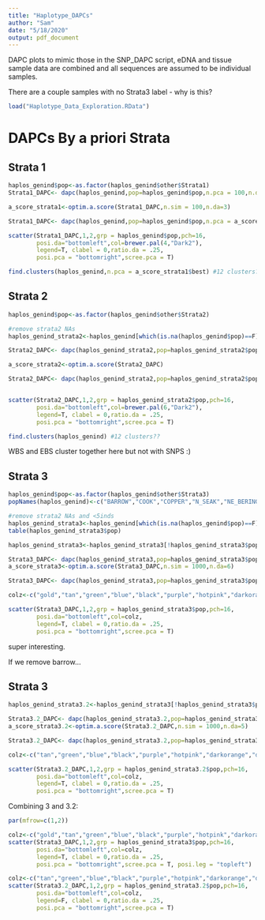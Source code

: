 ```yaml
---
title: "Haplotype_DAPCs"
author: "Sam"
date: "5/18/2020"
output: pdf_document
---
```


DAPC plots to mimic those in the SNP_DAPC script, eDNA and tissue sample data are combined and all sequences are assumed to be individual samples. 

There are a couple samples with no Strata3 label - why is this?

```r
load("Haplotype_Data_Exploration.RData")

```

# DAPCs By a priori Strata

## Strata 1
```r
haplos_genind$pop<-as.factor(haplos_genind$other$Strata1)
Strata1_DAPC<- dapc(haplos_genind,pop=haplos_genind$pop,n.pca = 100,n.da=3) #Retain most and identify optimal

a_score_strata1<-optim.a.score(Strata1_DAPC,n.sim = 100,n.da=3)

Strata1_DAPC<- dapc(haplos_genind,pop=haplos_genind$pop,n.pca = a_score_strata1$best,n.da=3)

scatter(Strata1_DAPC,1,2,grp = haplos_genind$pop,pch=16,
        posi.da="bottomleft",col=brewer.pal(4,"Dark2"),
        legend=T, clabel = 0,ratio.da = .25,
        posi.pca = "bottomright",scree.pca = T)

find.clusters(haplos_genind,n.pca = a_score_strata1$best) #12 clusters?? 8??
```

## Strata 2
```r
haplos_genind$pop<-as.factor(haplos_genind$other$Strata2)

#remove strata2 NAs
haplos_genind_strata2<-haplos_genind[which(is.na(haplos_genind$pop)==F)]

Strata2_DAPC<- dapc(haplos_genind_strata2,pop=haplos_genind_strata2$pop,n.pca = 110,n.da=5) #Retain most and identify optimal

a_score_strata2<-optim.a.score(Strata2_DAPC)

Strata2_DAPC<- dapc(haplos_genind_strata2,pop=haplos_genind_strata2$pop,n.pca = a_score_strata2$best,n.da=3)


scatter(Strata2_DAPC,1,2,grp = haplos_genind_strata2$pop,pch=16,
        posi.da="bottomleft",col=brewer.pal(6,"Dark2"),
        legend=T, clabel = 0,ratio.da = .25,
        posi.pca = "bottomright",scree.pca = T)

find.clusters(haplos_genind) #12 clusters??
```
WBS and EBS cluster together here but not with SNPS :)

## Strata 3
```r
haplos_genind$pop<-as.factor(haplos_genind$other$Strata3)
popNames(haplos_genind)<-c("BARROW","COOK","COPPER","N_SEAK","NE_BERING","S_SEAK","SE_BERING","W_BERING","YAKUTAT")

#remove strata2 NAs and <5inds
haplos_genind_strata3<-haplos_genind[which(is.na(haplos_genind$pop)==F)]
table(haplos_genind_strata3$pop)

haplos_genind_strata3<-haplos_genind_strata3[!haplos_genind_strata3$pop%in%c("W_BERING","SE_BERING")]

Strata3_DAPC<- dapc(haplos_genind_strata3,pop=haplos_genind_strata3$pop,n.da=6,n.pca=100) #Retain most and identify optimal
a_score_strata3<-optim.a.score(Strata3_DAPC,n.sim = 1000,n.da=6)

Strata3_DAPC<- dapc(haplos_genind_strata3,pop=haplos_genind_strata3$pop,n.pca=a_score_strata3$best,n.da=6)

colz<-c("gold","tan","green","blue","black","purple","hotpink","darkorange","darkblue")

scatter(Strata3_DAPC,1,2,grp = haplos_genind_strata3$pop,pch=16,
        posi.da="bottomleft",col=colz,
        legend=T, clabel = 0,ratio.da = .25,
        posi.pca = "bottomright",scree.pca = T)

```
super interesting.

If we remove barrow...


## Strata 3
```r

haplos_genind_strata3.2<-haplos_genind_strata3[!haplos_genind_strata3$pop%in%c("BARROW")]

Strata3.2_DAPC<- dapc(haplos_genind_strata3.2,pop=haplos_genind_strata3.2$pop,n.da=5,n.pca=100) #Retain most and identify optimal
a_score_strata3.2<-optim.a.score(Strata3.2_DAPC,n.sim = 1000,n.da=5)

Strata3.2_DAPC<- dapc(haplos_genind_strata3.2,pop=haplos_genind_strata3.2$pop,n.pca=a_score_strata3.2$best,n.da=5)

colz<-c("tan","green","blue","black","purple","hotpink","darkorange","darkblue")

scatter(Strata3.2_DAPC,1,2,grp = haplos_genind_strata3.2$pop,pch=16,
        posi.da="bottomleft",col=colz,
        legend=T, clabel = 0,ratio.da = .25,
        posi.pca = "bottomright",scree.pca = T)

```

Combining 3 and 3.2:

```r
par(mfrow=c(1,2))

colz<-c("gold","tan","green","blue","black","purple","hotpink","darkorange","darkblue")
scatter(Strata3_DAPC,1,2,grp = haplos_genind_strata3$pop,pch=16,
        posi.da="bottomleft",col=colz,
        legend=T, clabel = 0,ratio.da = .25,
        posi.pca = "bottomright",scree.pca = T, posi.leg = "topleft")

colz<-c("tan","green","blue","black","purple","hotpink","darkorange","darkblue")
scatter(Strata3.2_DAPC,1,2,grp = haplos_genind_strata3.2$pop,pch=16,
        posi.da="bottomleft",col=colz,
        legend=F, clabel = 0,ratio.da = .25,
        posi.pca = "bottomright",scree.pca = T)

```